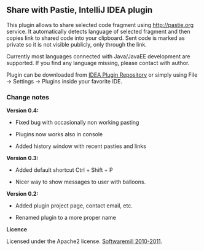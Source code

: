 == Share with Pastie, IntelliJ IDEA plugin ==

This plugin allows to share selected code fragment using http://pastie.org service.
It automatically detects language of selected fragment and then copies link to shared code into your clipboard.
Sent code is marked as private so it is not visible publicly, only through the link.

Currently most languages connected with Java/JavaEE development are supported. If you find any language missing,
please contact with author.

Plugin can be downloaded from [http://plugins.intellij.net/plugin/?idea&id=6267 IDEA Plugin Repository]
or simply using File -> Settings -> Plugins inside your favorite IDE.


=== Change notes ===

'''Version 0.4:'''

* Fixed bug with occasionally non working pasting

* Plugins now works also in console

* Added history window with recent pasties and links



'''Version 0.3:'''

* Added default shortcut Ctrl + Shift + P

* Nicer way to show messages to user with balloons.



'''Version 0.2:'''

* Added plugin project page, contact email, etc.

* Renamed plugin to a more proper name



''' Licence '''

Licensed under the Apache2 license. [http://softwaremill.com Softwaremill 2010-2011].


